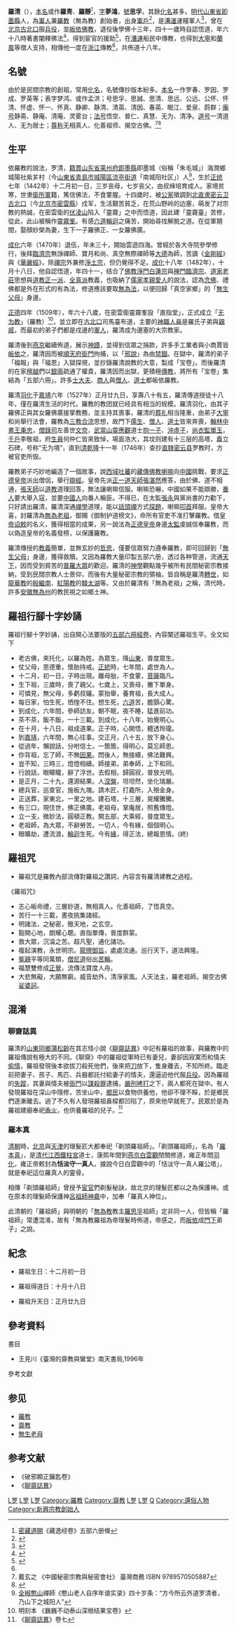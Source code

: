 {{otheruses}}
{{多個問題|
{{Refimprove|time=2018-08-21T09:12:02+00:00}} 
{{More footnotes|time=2018-08-21T09:12:02+00:00}}
}}
'''羅清'''（{{bd|1442年||1527年||catIdx=羅}}），[[本名|本名]]或作'''羅靑'''、'''羅靜'''<ref>[[密藏道開|密藏道開]]《藏逸经卷》五部六册條</ref>，[[表字|字]]'''夢鴻'''，[[號|號]]'''思孚'''，其餘[[化名|化名]]甚多。[[明代|明代]][[山東省|山東省]][[即墨縣|即墨縣]]人，為[[軍人|軍人]]兼[[羅教|羅教]]（無為教）創始者，出身[[軍戶|軍戶]]<ref name="中">{{cite book |author=[[中村元|中村元]]等|others=余萬居譯|title=《中國佛教發展史》|publisher=天華出版事業股份有限公司|location=台北|year=1982|isbn= 9576650402 |language=zh-hant}}</ref>{{rp|668}}，是[[漕運|漕運]]運糧軍人<ref name="歐">{{cite book |author=歐大年（Daniel Overmyer）|others=劉心勇譯|title=《中國民間宗教教派研究》|publisher=上海古籍出版社|location=上海|year=1993|isbn= 7532513696 |language=zh-hans}}</ref>{{rp|136}}，曾在[[北京|北京]][[古北口|古北口]]服[[兵役|兵役]]，並[[皈依|皈依]][[佛教|佛教]]，退役後學佛十三年，四十一歲時自認悟道，年六十八時著書闡釋佛法<ref name="大">{{cite book |author=歐大年（Daniel Overmyer）|others=馬睿譯|title=《寶卷——十六至十七世紀中國宗教經卷導論》|publisher=中央編譯出版社|location=北京|year=2012|isbn= 7511710999|language=zh-hans}}</ref>{{rp|117、115}}，得到宦官的援助<ref name="酒">{{cite book |author=酒井忠夫|others=劉岳兵等譯|title=《中國善書研究》|publisher=江蘇人民出版社|location=南京|year=2010|isbn=7214063190|language=zh-hans}}</ref>{{rp|661}}，在[[漕運|漕運]]船民中傳教，也得到[[大寧|大寧]]和[[蘭風|蘭風]]等僧人支持，相傳他一度在[[浙江|浙江]]傳教<ref name="歐"/>{{rp|136、138}}，共佈道十八年。

==名號==
由於是民間宗教的創祖，常用[[化名|化名]]，名號傳抄版本紛多。[[本名|本名]]一作罗春、罗因、罗成、罗英等；表字梦鸿、或作孟洪；号思孚、思誠、思清、思远、公远、公怀、怀清、怀虚、怀一、怀真、静卿、静清、清英、清因、春英、眠江、爱泉、蔚群；[[庵号|庵号]]静斋、静庵、清庵、灵雾台；[[法号|法号]]悟空、普仁、真慧、无为、清净。[[道号|道号]]一清道人、无为居士；[[尊称|尊称]]无相真人、化善祖师、揭空古佛。<ref>戴玄之  《中國秘密宗教與秘密會社》 臺灣商務 ISBN 9789570505887</ref><ref>{{Cite web |url=http://iktc.youto.be/modules/tinyd1/index.php?id=19 |title=一貫道數位典藏 |access-date=2016-08-05 |archive-url=https://web.archive.org/web/20160917143344/http://iktc.youto.be/modules/tinyd1/index.php?id=19 |archive-date=2016-09-17 |dead-url=yes }}</ref>

==生平==
依羅教的說法，罗清，[[籍貫|籍貫]][[山东省|山东省]][[莱州府|莱州府]][[即墨縣|即墨縣]]即墨城（俗稱「朱毛城」）海潤鄉城陽社紫芗村（今[[山東省|山東省]][[青島市|青島市]][[城陽區|城陽區]][[流亭街道|流亭街道]]「南城阳社区」）人<ref>[[全椒憨山|全椒憨山]]禪師《憨山老人自序年谱实录》四十岁条：“方今所云外道罗清者，乃山下之城阳人”</ref>，生於[[正统_(年号)|正统]]七年（1442年）十二月初一日，三岁丧母，七岁丧父，由叔婶培育成人。家境贫寒，世隶[[衛所|衛所]][[軍|軍]]籍，篤信佛法，不食葷腥。十四歲时，被[[公家|公家]]徵調到[[北直隶|北直隶]][[密云|密云]][[卫|卫]][[古北口|古北口]]（今[[北京市|北京市]][[密雲縣|密雲縣]]）戍军，生活艱苦貧乏，在荒山野岭的边塞，萌发了对宗教的熱誠，在密雲衛的[[靈霧山|伏凌山]]陷入「靈霧」之中而悟道，因此建「靈霧臺」苦修，從此，此山被稱作[[靈霧山|靈霧峯]]。有感[[六道輪迴|六道輪迴]]之痛苦，開始尋找解脫之道。在從軍期間，娶顏妙榮為妻，生下一子羅佛正、一女羅佛廣。

[[成化|成化]]六年（1470年）退伍，年未三十，開始雲遊四海。曾經於各大寺院參學修行，後拜[[臨濟宗|臨濟宗]]無諍禪師、寶月和尚、真空無際禪師等[[大德|大德]]為師，苦讀《[[金剛經|金剛經]]》與《[[華嚴經|華嚴經]]》，除[[禪宗|禪宗]]外兼修[[淨土宗|淨土宗]]，但仍覺得不足。[[成化|成化]]十八年（1482年），十月十八日，他自認悟道，年四十一，结合了[[佛教|佛教]][[淨土宗|淨門]][[白蓮宗|白蓮宗]]與[[禪宗|禅門]][[臨濟宗|臨濟宗]]、[[道家|道家]][[老莊|老莊]]思想與[[道教|道教]][[正一派|正一派]]、[[全真派|全真派]]教義，也吸納了[[儒家|儒家]][[孝順|孝親]][[仁|愛人]]的說法，認為[[念佛|念佛]]、禮佛都是外在形式的有為法，修道應該要取[[無為法|無為法]]，以便回歸「真空家鄉」的「[[無生老母|無生父母]]」身邊。

[[正德_(明朝)|正德]]四年（1509年），年六十八歲，在密雲衛靈霧峯設「直指堂」，正式成立「[[羅教|无为教]]」（羅教）<ref>明刻本 《巍巍不动泰山深根结果宝卷》</ref>，並立即在[[古北口|古北口]]司馬臺布道，主要的[[神職人員|神職人員]]是羅氏子弟與[[親戚|親戚]]，而最初的弟子們都是戍邊的[[軍人|軍人]]，羅清成为邊塞的大宗教家。

羅清後到[[燕京|燕京]]繼續佈道，展示[[神蹟|神蹟]]，並得到信眾之捐款，許多手工業者與小商賈皆[[皈依|皈依]]之，羅清因而被[[順天府|順天府]][[衙門|衙門]]拘捕，以「[[異端|邪說]]」為由[[禁錮|禁錮]]。在獄中，羅清的弟子「福報」與「福恩」入獄探視，並抄錄羅清說教的大意，製成「宝卷」。而後羅清的在家[[檀越|檀越]]們以[[銀兩|銀兩]]疏通了權貴，羅清因而出獄，更積極[[傳教|傳教]]，將所有「宝卷」集結為「五部六冊」。許多[[士大夫|士大夫]]、[[商人|商人]]與[[僧人|僧人]]、[[道士|道士]]都皈依羅教。

羅清[[死|羽化]]于[[嘉靖|嘉靖]]六年（1527年）正月廿九日，享壽八十有五，羅清傳道授徒十八年，僅在羅清生活的时代，羅教的教团就已经具有相当的规模。羅清羽化，由其子羅佛正與其女羅佛廣接掌教務，並主持其喪事，羅清的[[葬礼|葬礼]]相当隆重，由弟子[[大寧|大寧]]和尚舉行法會，羅教為[[三教合流|三教合流]]思想，故門下[[儒生|儒生]]、[[僧人|僧人]]、[[道士|道士]]皆來奔喪，[[翰林|翰林]][[中書|中書]][[王秉忠|王秉忠]]，[[僧錄司|僧錄司]]左善世[[文奈|文奈]]，[[武當山|武當山]][[靈應觀|靈應觀]]道士[[抱一子|抱一子]]、[[沖虛子|沖虛子]]，[[尚衣監|尚衣監]][[單玉|單玉]]，[[千戶|千戶]]李敬祖，府[[生員|生員]]何仲仁皆來致悼，場面浩大，其坟则建有十三层的高塔，矗立石碑，号称“无为境”，直到[[清|清]][[乾隆|乾隆]]十一年（1746年）查抄[[直隸|直隸]][[密云县|密云县]]罗教时，方被官吏所毁。

羅教弟子巧妙地編造了一個故事，說[[西域|西域]][[吐蕃|吐蕃]]的[[藏傳佛教|藏傳佛教]][[喇嘛|喇嘛]]向[[中國|中國]]挑戰，要求[[正德皇帝|正德皇帝]]派出僧侶，舉行[[辯經|辯經]]。皇帝先派[[正一道|正一道]][[天師|天師]][[張湛然|張湛然]]應答，由於佛、道不相通，[[張天師|張天師]]以[[道教|道教]]道理回答，無法讓喇嘛信服。喇嘛恐嚇，中國如果不能辯勝，[[番人|番人]]要大舉入寇，並要[[中國人|中國人]]向番人稱臣。不得已，在太監[[張永|張永]]與黨尚書的力勸下，只好請出羅清，羅清深通[[禪學|禪學]]道理，能以[[話頭禪|話頭禪]]方式[[探題|探題]]，喇嘛[[叩首|叩首]]拜服。皇帝大喜，封羅清為[[無為老祖|無為老祖]]，御賜《御制护道榜文》，命所有官吏不准打擊羅教。借[[皇帝|皇帝]][[诏|诏]][[敕|敕]]的名义，獲得相當的成果，另一說法為[[正德皇帝|正德皇帝]]身邊[[太監|太監]]虔誠信奉羅教，而以偽造皇帝的名義發榜，以保護羅教。

羅清傳授的[[教義|教義]]簡單，並無玄妙的[[哲學|哲思]]，僅要信眾努力遵奉羅教，即可回歸到「[[無生老母|無生父母]]」身邊，獲得救贖。又因為羅教大量印製五部六册，透过各种管道，流通[[天下|天下]]，因而受到貧苦的[[無產階級|普羅大眾]]的歡迎。羅清的[[神學|神學]]觀點幾乎被所有民間秘密宗教接納，受到民間宗教人士景仰，而後有大量秘密宗教的領袖，皆自稱是羅清[[轉世|轉世]]，如[[龍華教|龍華教]]的[[殷繼南|殷繼南]]、[[紅陽教|紅陽教]]的[[韓太湖|韓太湖]]等。又由於羅清有「無為老祖」之稱，清代時，許多[[安徽|安徽]][[無為州|無為州]]的教民視之如鄉土神。

==羅祖行腳十字妙誦==
羅祖行腳十字妙誦，出自開心法要版的[[羅祖|五部六冊經卷]]，內容闡述羅祖生平。全文如下
*老古佛，來托化，以羅為姓。為眾生，降[[山東|山東]]，普度眾生。
*仗父母，恩德重，懷胎持戒。[[正統年間|正統]]時，七年間，處世為人。
*十二月，初一日，子時出現。離母胎，不食葷，[[菩薩|菩薩]]臨凡。
*生下祖，三歲時，喪了親父。七歲上，又喪母，撇下單身。
*可憐見，無父母，多虧叔嬸。蒙抬舉，養育祖，長大成人。
*每日家，怕生死，恓惶不住。想生死，[[六道|六道]]苦，膽顫心驚。
*到成化，六年間，參師訪友。朝不眠，夜不睡，猛進前功。
*茶不茶，飯不飯，一十三載。到成化，十八年，始覺明心。
*在十月，十八日，祖成道果。正子時，心開悟，體透玲瓏。
*到[[嘉靖|嘉靖]]，六年間，無心往事。交正月，八十五，放下身心。
*從過年，懶說話，分咐信士。一箇箇，得明心，莫忘師恩。
*你背祖，忘了師，不無[[因果|因果]]。閃後人，無接續，佛法難興。
*豈不知，三時三，燈燈相續。師接弟，弟奉師，上下和同。
*行說話，眼矇矓，辭了浮世。去假相，歸圓寂，普放光明。
*是正月，二十九，還源結果。人[[涅槃|涅槃]]，坦坦然，坐化瑞嚴。
*總兵官，巡查官，施板九塊。請木匠，打龕所，入殮金身。
*正送葬，家東北，一里之地。建石塔，十三層，晃耀騰騰。
*有三口，現住世，佛正佛廣。老祖母，掌庵居，照舊傳燈。
*立一支，微妙法，圓頓正教。開五部，大乘經，普度眾生。
*老祖師，為大眾，不辭勞苦。一切人，今有緣，個個明心。
*眼曠劫，遭流浪，[[輪迴|輪迴]]生死。今有[[緣|緣]]，得正法，總報恩情。(終)
==羅祖咒==
*羅祖咒是羅教內部流傳對羅祖之讚詞，內容含有羅清建教之過程。
《羅祖咒》
*志心皈命禮，三層妙道，無相真人。化善祖師，了悟真空。
*苦行一十三載，晝夜挑集諸經。
*明諸法，之秘密，徹天地，之玄空。
*豁開心地，朗耀心聰。直指單傳，普度群蒙。
*救大眾，沉淪之苦。超凡聖，通化諸功。
*複起演教，永世明宗。[[聖旨|龍牌御旨]]，處處流通。巡行天下，道法興隆。
*[[冤親債主|冤親]]平等同萬類，[[僧尼|僧尼]][[道士|道]]俗出[[六道輪迴|苦輪]]。
*福慧雙修成[[正覺|正覺]]，流傳法寶度人舟。
*大悲無礙，大願無窮。威音劫外，清淨家風。人天法主，羅老祖師。揭空古佛[[娑婆訶|娑婆訶]]。

==混淆==
===聊齋誌異===
羅清的[[山東|山東]][[同鄉|同鄉]][[蒲松齡|蒲松齡]]在其志怪小說《[[聊齋誌異|聊齋誌異]]》中記有羅祖的故事，與羅教中的羅祖傳說有極大的不同。《聊齋》中的羅祖從軍時已有妻兒，妻卻因寂寞而和情夫[[通奸|偷情]]，羅祖發現後本欲拔刀殺死他們，後來把[[刀|刀]]放下，隻身離去，不知所終。臨走前把妻子、孩子、馬匹、兵器都託付給妻子的情夫，還逼迫他代服[[兵役|兵役]]。因為羅祖的[[失蹤|失蹤]]，其妻與情夫被[[衙門|衙門]]以[[謀殺罪|謀殺罪]]逮捕，[[酷刑|嚴刑拷打]]之下，兩人都死在獄中。有人發現羅祖在深山中隱修，苦坐山中，[[鄉民|鄉民]]以食物供養他，他卻不理不睬，於是鄉民們逐漸離去。過了不久有人發現羅祖鼻樑都凹陷了，原來他早就死了。民眾於是為羅祖建廟奉祀[[香火|香火]]，也供養羅祖的兒子。<ref>《[[聊齋誌異|聊齋誌異]]》卷七</ref>

===羅本真===
{{main|剃頭羅祖師}}
[[清朝|清朝]]時，[[北京|北京]]與[[天津|天津]]的理髮匠大都奉祀「剃頭羅祖師」。「剃頭羅祖師」，名為「[[羅本真|羅本真]]」，是[[清代|清代]][[江西|江西]][[鐵柱宮|鐵柱宮]]道士，康熙年間到[[燕京|燕京]][[白雲觀|白雲觀]]閉關修道，雍正年間[[羽化|羽化]]，雍正帝敕封為'''恬淡守一真人'''，據說今日白雲觀中的「恬淡守一真人羅公塔」，就是奉祀這位羅真人的靈骨。

相傳「剃頭羅祖師」曾授予[[宦官|宦官]]們剃髮秘訣，故北京的理髮匠都以之為保護神。或在原本的理髮師保護神[[呂祖師|呂祖師]][[神龕|神龕]]中，加奉「羅真人神位」。

此清朝的「羅祖師」與明朝的「[[無為教|無為教]]教主[[羅思孚|羅思孚]]祖師」定非同一人，但皆稱「羅祖師」常遭混淆，故有「無為教羅祖為帝理髮時佈道，帝感之，而[[皈依|皈依]]成[[門下|門下]]弟子」之說。

==紀念==
*羅祖生日：十二月初一日

*羅祖得道日：十月十八日

*羅祖升天日：正月廿九日

==參考資料==
{{維基文庫|五部六册}}
;書目
*  王見川《臺灣的齋教與鸞堂》南天書局,1996年

;參考文獻
{{reflist|1}}

==参见==
*[[羅教|羅教]]
*[[齋教|齋教]]
*[[無生老母|無生老母]]

==参考文献==
*《破邪顯正鑰匙卷》
*《[[聊齋誌異|聊齋誌異]]》


[[Category:宗教創始人|L罗]]
[[Category:明朝宗教人物|L罗]]
[[Category:青岛宗教人士|L罗]]
[[Category:羅教|Category:羅教]]
[[Category:齋教|Category:齋教]]
[[Category:1442年出生|L罗]]
[[Category:1527年逝世|L罗]]
[[Category:羅姓|Q]]
[[Category:還俗人物|Category:還俗人物]]
[[Category:新興宗教創始人|Category:新興宗教創始人]]